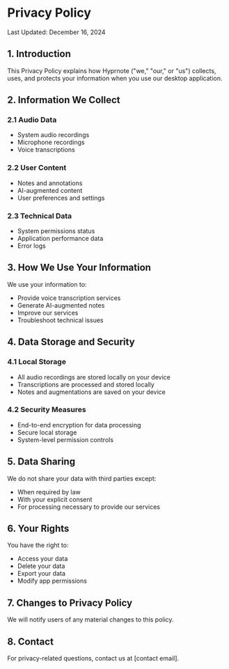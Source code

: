 # Privacy Policy

Last Updated: December 16, 2024

## 1. Introduction

This Privacy Policy explains how Hyprnote ("we," "our," or "us") collects, uses, and protects your information when you use our desktop application.

## 2. Information We Collect

### 2.1 Audio Data

- System audio recordings
- Microphone recordings
- Voice transcriptions

### 2.2 User Content

- Notes and annotations
- AI-augmented content
- User preferences and settings

### 2.3 Technical Data

- System permissions status
- Application performance data
- Error logs

## 3. How We Use Your Information

We use your information to:

- Provide voice transcription services
- Generate AI-augmented notes
- Improve our services
- Troubleshoot technical issues

## 4. Data Storage and Security

### 4.1 Local Storage

- All audio recordings are stored locally on your device
- Transcriptions are processed and stored locally
- Notes and augmentations are saved on your device

### 4.2 Security Measures

- End-to-end encryption for data processing
- Secure local storage
- System-level permission controls

## 5. Data Sharing

We do not share your data with third parties except:

- When required by law
- With your explicit consent
- For processing necessary to provide our services

## 6. Your Rights

You have the right to:

- Access your data
- Delete your data
- Export your data
- Modify app permissions

## 7. Changes to Privacy Policy

We will notify users of any material changes to this policy.

## 8. Contact

For privacy-related questions, contact us at [contact email].
